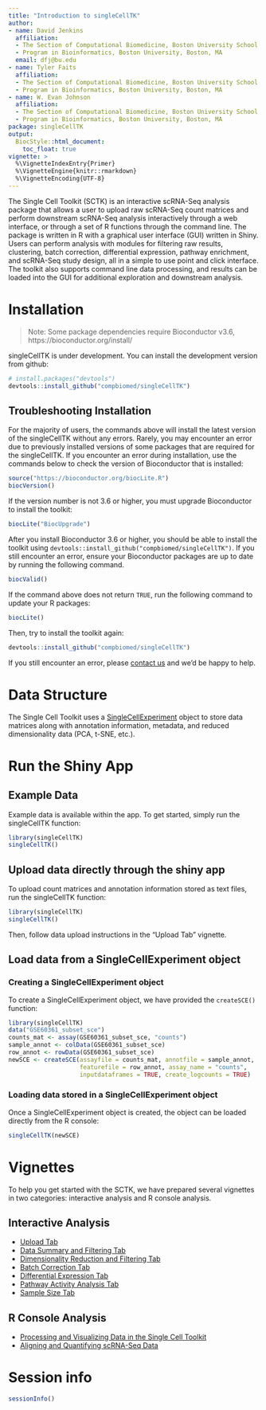 ```yaml
---
title: "Introduction to singleCellTK"
author:
- name: David Jenkins
  affiliation: 
  - The Section of Computational Biomedicine, Boston University School of Medicine, Boston, MA
  - Program in Bioinformatics, Boston University, Boston, MA
  email: dfj@bu.edu
- name: Tyler Faits
  affiliation: 
  - The Section of Computational Biomedicine, Boston University School of Medicine, Boston, MA
  - Program in Bioinformatics, Boston University, Boston, MA
- name: W. Evan Johnson
  affiliation: 
  - The Section of Computational Biomedicine, Boston University School of Medicine, Boston, MA
  - Program in Bioinformatics, Boston University, Boston, MA
package: singleCellTK
output: 
  BiocStyle::html_document:
    toc_float: true
vignette: >
  %\VignetteIndexEntry{Primer}
  %\VignetteEngine{knitr::rmarkdown}
  %\VignetteEncoding{UTF-8}
---
```


The Single Cell Toolkit (SCTK) is an interactive scRNA-Seq analysis package that
allows a user to upload raw scRNA-Seq count matrices and perform downstream
scRNA-Seq analysis interactively through a web interface, or through a set of
R functions through the command line. The package is written in R with a
graphical user interface (GUI) written in Shiny. Users can perform analysis with
modules for filtering raw results, clustering, batch correction, differential
expression, pathway enrichment, and scRNA-Seq study design, all in a simple to
use point and click interface. The toolkit also supports command line data
processing, and results can be loaded into the GUI for additional exploration
and downstream analysis.

# Installation

> Note: Some package dependencies require Bioconductor v3.6,
> https://bioconductor.org/install/

singleCellTK is under development. You can install the development version from
github:

```r
# install.packages("devtools")
devtools::install_github("compbiomed/singleCellTK")
```

## Troubleshooting Installation

For the majority of users, the commands above will install the latest version of
the singleCellTK without any errors. Rarely, you may encounter an error due to
previously installed versions of some packages that are required for the
singleCellTK. If you encounter an error during installation, use the commands
below to check the version of Bioconductor that is installed:

```r
source("https://bioconductor.org/biocLite.R")
biocVersion()
```

If the version number is not 3.6 or higher, you must upgrade Bioconductor to
install the toolkit:

```r
biocLite("BiocUpgrade")
```

After you install Bioconductor 3.6 or higher, you should be able to install the
toolkit using ```devtools::install_github("compbiomed/singleCellTK")```. If you
still encounter an error, ensure your Bioconductor packages are up to date by
running the following command.

```r
biocValid()
```

If the command above does not return ```TRUE```, run the following command to
update your R packages:

```r
biocLite()
```

Then, try to install the toolkit again:

```r
devtools::install_github("compbiomed/singleCellTK")
```

If you still encounter an error, please [contact us](mailto:dfj@bu.edu) and we'd be happy to help.

# Data Structure

The Single Cell Toolkit uses a [SingleCellExperiment](https://www.bioconductor.org/packages/release/bioc/html/SingleCellExperiment.html)
object to store data matrices along with annotation information, metadata, and
reduced dimensionality data
(PCA, t-SNE, etc.).

# Run the Shiny App

## Example Data

Example data is available within the app. To get started, simply run the
singleCellTK function:

```r
library(singleCellTK)
singleCellTK()
```

## Upload data directly through the shiny app

To upload count matrices and annotation information stored as text files, run
the singleCellTK function:

```r
library(singleCellTK)
singleCellTK()
```

Then, follow data upload instructions in the "Upload Tab" vignette.

## Load data from a SingleCellExperiment object

### Creating a SingleCellExperiment object

To create a SingleCellExperiment object, we have provided the ```createSCE()```
function:

```r
library(singleCellTK)
data("GSE60361_subset_sce")
counts_mat <- assay(GSE60361_subset_sce, "counts")
sample_annot <- colData(GSE60361_subset_sce)
row_annot <- rowData(GSE60361_subset_sce)
newSCE <- createSCE(assayfile = counts_mat, annotfile = sample_annot, 
                    featurefile = row_annot, assay_name = "counts",
                    inputdataframes = TRUE, create_logcounts = TRUE)
```

### Loading data stored in a SingleCellExperiment object

Once a SingleCellExperiment object is created, the object can be loaded directly
from the R console:

```r
singleCellTK(newSCE)
```

# Vignettes

To help you get started with the SCTK, we have prepared several vignettes in two
categories: interactive analysis and R console analysis.

## Interactive Analysis

* [Upload Tab](v03-tab01_Upload.html)
* [Data Summary and Filtering Tab](v04-tab02_Data-Summary-and-Filtering.html)
* [Dimensionality Reduction and Filtering Tab](v05-tab03_Dimensionality-Reduction-and-Clustering.html)
* [Batch Correction Tab](v06-tab04_Batch-Correction.html)
* [Differential Expression Tab](v07-tab05_Differential-Expression.html)
* [Pathway Activity Analysis Tab](v08-tab06_Pathway-Activity-Analysis.html)
* [Sample Size Tab](v09-tab07_Sample-Size.html)

## R Console Analysis

* [Processing and Visualizing Data in the Single Cell Toolkit](v02-Processing_and_Visualizing_Data_in_the_SingleCellTK.html)
* [Aligning and Quantifying scRNA-Seq Data](v10-Aligning_and_Quantifying_scRNA-Seq_Data.html)

# Session info {.unnumbered}

```r
sessionInfo()
```
